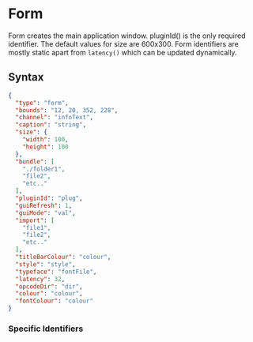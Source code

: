 
# Form

Form creates the main application window. pluginId() is the only required identifier. The default values for size are 600x300. Form identifiers are mostly static apart from `latency()` which can be updated dynamically. 

## Syntax
```json
{
  "type": "form",
  "bounds": "12, 20, 352, 228",
  "channel": "infoText",
  "caption": "string",
  "size": {
    "width": 100,
    "height": 100
  },
  "bundle": [
    "./folder1",
    "file2",
    "etc.."
  ],
  "pluginId": "plug",
  "guiRefresh": 1,
  "guiMode": "val",
  "import": [
    "file1",
    "file2",
    "etc.."
  ],
  "titleBarColour": "colour",
  "style": "style",
  "typeface": "fontFile",
  "latency": 32,
  "opcodeDir": "dir",
  "colour": "colour",
  "fontColour": "colour"
}
```

### Specific Identifiers

<Caption />

<Size />

<Bundle />

<Pluginid />

<Guirefresh />

<Guimode />

<Import />

<Titlebarcolour />

<Style />

<Sidechain />

<Typeface />

<Latency />

<Autoupdate />

<Opcodedir />


### Common Identifiers

<Colour />

<Fontcolour />

<!--(End of identifiers)/-->


## Example
<!--(Widget Example)/-->
```cs
<Cabbage>
form caption("Form Example") size(380, 300), guiMode("queue"), colour(2, 145, 209) pluginId("def1")
texteditor bounds(12, 20, 352, 228) channel("infoText"), readOnly(1), wrap(1), scrollbars(1)
</Cabbage>
<CsoundSynthesizer>
<CsOptions>
-n -d -+rtmidi=NULL -M0 -m0d --midi-key=4 --midi-velocity-amp=5
</CsOptions>e
<CsInstruments>
; Initialize the global variables. 
ksmps = 16
nchnls = 2
0dbfs = 1

; Rory Walsh 2021 
;
; License: CC0 1.0 Universal
; You can copy, modify, and distribute this file, 
; even for commercial purposes, all without asking permission. 

instr 1

    SText  = "A form represents an instrument plugin window. All widgets are positioned relative to the top left of the form, i.e., position 0,0.\n\nWhen declaring a form, you can also set some useful attributes of your plugin such as the pluginId and plugin delay compensation (latency)."
    cabbageSet "infoText", "text", SText

endin

</CsInstruments>
<CsScore>
;causes Csound to run for about 7000 years...
f0 z
;starts instrument 1 and runs it for a week
i1 0 z
</CsScore>
</CsoundSynthesizer>

```
<!--(End Widget Example)/-->
